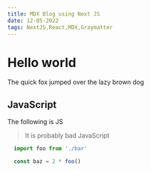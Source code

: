 ```yaml
---
title: MDX Blog using Next JS
date: 12-05-2022
tags: NextJS,React,MDX,Graymatter
---
```


# Hello world

The quick fox jumped over the lazy brown dog

## JavaScript

The following is JS

> It is probably bad JavaScript

```js
  import foo from './bar'

  const baz = 2 * foo()

```
